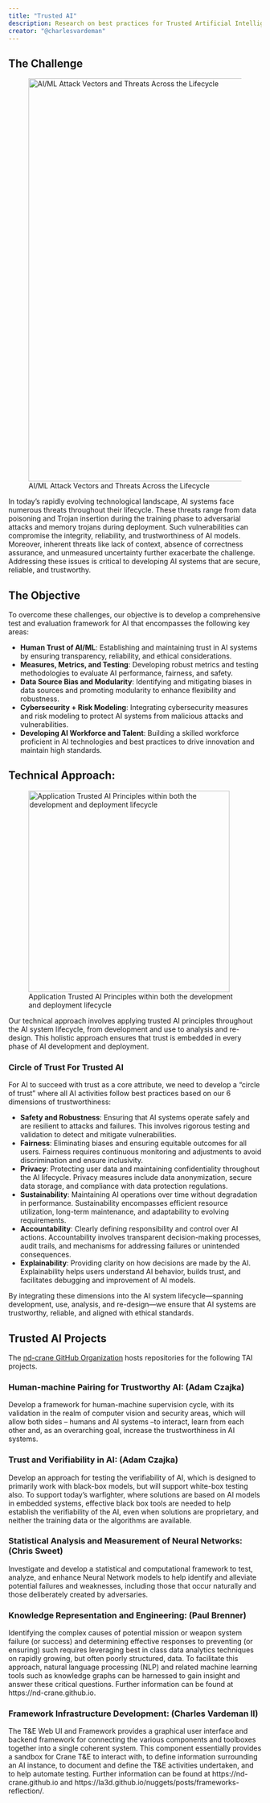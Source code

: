 ```yaml
---
title: "Trusted AI"
description: Research on best practices for Trusted Artificial Intelligence.
creator: "@charlesvardeman"
---
```


## The Challenge

![AI/ML Attack Vectors and Threats Across the Lifecycle](images/attack.png){width="800"}

In today’s rapidly evolving technological landscape, AI systems face numerous threats throughout their lifecycle. These threats range from data poisoning and Trojan insertion during the training phase to adversarial attacks and memory trojans during deployment. Such vulnerabilities can compromise the integrity, reliability, and trustworthiness of AI models. Moreover, inherent threats like lack of context, absence of correctness assurance, and unmeasured uncertainty further exacerbate the challenge. Addressing these issues is critical to developing AI systems that are secure, reliable, and trustworthy.


## The Objective

To overcome these challenges, our objective is to develop a comprehensive test and evaluation framework for AI that encompasses the following key areas:

* **Human Trust of AI/ML**: Establishing and maintaining trust in AI systems by ensuring transparency, reliability, and ethical considerations.
* **Measures, Metrics, and Testing**: Developing robust metrics and testing methodologies to evaluate AI performance, fairness, and safety.
* **Data Source Bias and Modularity**: Identifying and mitigating biases in data sources and promoting modularity to enhance flexibility and robustness.
* **Cybersecurity + Risk Modeling**: Integrating cybersecurity measures and risk modeling to protect AI systems from malicious attacks and vulnerabilities.
* **Developing AI Workforce and Talent**: Building a skilled workforce proficient in AI technologies and best practices to drive innovation and maintain high standards.


## Technical Approach:

![Application Trusted AI Principles within both the development and deployment lifecycle](images/circle.png){fig-align="center" width="400"}

Our technical approach involves applying trusted AI principles throughout the AI system lifecycle, from development and use to analysis and re-design. This holistic approach ensures that trust is embedded in every phase of AI development and deployment.


### Circle of Trust For Trusted AI
For AI to succeed with trust as a core attribute, we need to develop a “circle of trust” where all AI activities follow best practices based on our 6 dimensions of trustworthiness:

* **Safety and Robustness**: Ensuring that AI systems operate safely and are resilient to attacks and failures. This involves rigorous testing and validation to detect and mitigate vulnerabilities.
* **Fairness**: Eliminating biases and ensuring equitable outcomes for all users. Fairness requires continuous monitoring and adjustments to avoid discrimination and ensure inclusivity.
* **Privacy**: Protecting user data and maintaining confidentiality throughout the AI lifecycle. Privacy measures include data anonymization, secure data storage, and compliance with data protection regulations.
* **Sustainability**: Maintaining AI operations over time without degradation in performance. Sustainability encompasses efficient resource utilization, long-term maintenance, and adaptability to evolving requirements.
* **Accountability**: Clearly defining responsibility and control over AI actions. Accountability involves transparent decision-making processes, audit trails, and mechanisms for addressing failures or unintended consequences.
* **Explainability**: Providing clarity on how decisions are made by the AI. Explainability helps users understand AI behavior, builds trust, and facilitates debugging and improvement of AI models.

By integrating these dimensions into the AI system lifecycle—spanning development, use, analysis, and re-design—we ensure that AI systems are trustworthy, reliable, and aligned with ethical standards.

## Trusted AI Projects

The [nd-crane GitHub Organization](https://github.com/nd-crane) hosts repositories for the following TAI projects.

### Human-machine Pairing for Trustworthy AI: (Adam Czajka)

Develop a framework for human-machine supervision cycle, with its validation in the realm of computer vision and security areas, which will allow both sides – humans and AI systems –to interact, learn from each other and, as an overarching goal, increase the trustworthiness in AI systems.

### Trust and Verifiability in AI: (Adam Czajka)

Develop an approach for testing the verifiability of AI, which is designed to primarily work with black-box models, but will support white-box testing also. To support today’s warfighter, where solutions are based on AI models in embedded systems, effective black box tools are needed to help establish the verifiability of the AI, even when solutions are proprietary, and neither the training data or the algorithms are available.

### Statistical Analysis and Measurement of Neural Networks: (Chris Sweet)

Investigate and develop a statistical and computational framework to test, analyze, and enhance Neural Network models to help identify and alleviate potential failures and weaknesses, including those that occur naturally and those deliberately created by adversaries.

### Knowledge Representation and Engineering: (Paul Brenner)

Identifying the complex causes of potential mission or weapon system failure (or success) and determining effective responses to preventing (or ensuring) such requires leveraging best in class data analytics techniques on rapidly growing, but often poorly structured, data. To facilitate this approach, natural language processing (NLP) and related machine learning tools such as knowledge graphs can be harnessed to gain insight and answer these critical questions. Further information can be found at https://nd-crane.github.io.

### Framework Infrastructure Development: (Charles Vardeman II)

The T&E Web UI and Framework provides a graphical user interface and backend framework for connecting the various components and toolboxes together into a single coherent system. This component essentially provides a sandbox for Crane T&E to interact with, to define information surrounding an AI instance, to document and define the T&E activities undertaken, and to help automate testing. Further information can be found at https://nd-crane.github.io and https://la3d.github.io/nuggets/posts/frameworks-reflection/.